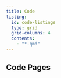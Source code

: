 ```yaml
---
title: Code
listing:
  id: code-listings
  type: grid
  grid-columns: 4
  contents:
    - "*.qmd"
---
```


## Code Pages

::: {#code-listings}
:::
